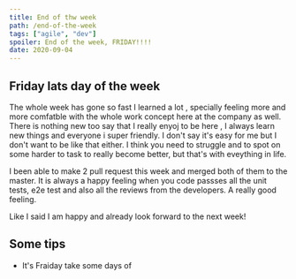```yaml
---
title: End of thw week
path: /end-of-the-week
tags: ["agile", "dev"]
spoiler: End of the week, FRIDAY!!!!
date: 2020-09-04
---
```


## Friday lats day of the week

The whole week has gone so fast I learned a lot , specially feeling more and more comfatble with the whole work concept here at the company as well.
There is nothing new too say that I really enyoj to be here , I always learn new things and everyone i super friendly.
I don't say it's easy for me but I don't want to be like that either. I think you need to struggle and to spot on some harder to task to really become better, but that's with eveything in life.

I been able to make 2 pull request this week and merged both of them to the master. It is always a happy feeling when you code passses all the unit tests, e2e test and also all the reviews from the developers.
A really good feeling.

Like I said I am happy and already look forward to the next week!

## Some tips

- It's Fraiday take some days of

